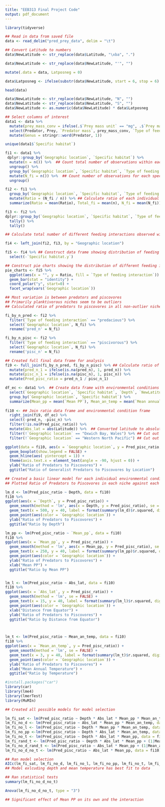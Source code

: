 ```yaml
---
title: "EEB313 Final Project Code"
output: pdf_document
---
```

 
```r
library(tidyverse)
```

```r
## Read in data from saved file
data <- read_delim("pred_prey_data", delim = "\t")
```

```r
## Convert Latitude to numbers
data$NewLatitude <- str_replace(data$Latitude, "\xba", ".")

data$NewLatitude <- str_replace(data$NewLatitude, "'", "")

mutate(.data = data, Latposneg = 0)

data$Latposneg <- ifelse(substr(data$NewLatitude, start = 6, stop = 6) == "N", data$Latposneg <- 1, data$Latposneg <- -1)

head(data)

data$NewLatitude <- str_replace(data$NewLatitude, "N", "")
data$NewLatitude <- str_replace(data$NewLatitude, "S", "")
data$NewLatitude <- as.numeric(data$NewLatitude) * data$Latposneg
```

```r
## Select columns of interest
data1 <- data %>% 
  mutate(prey_mass_conv = ifelse(.$`Prey mass unit` == "mg", .$`Prey mass` * 1000, .$`Prey mass`)) %>% 
  select(Predator, Prey, `Predator mass`, prey_mass_conv, `Type of feeding interaction`, `Geographic location`, `Specific habitat`, Depth, `Mean PP`, `Mean annual temp`, NewLatitude) %>% 
  mutate(Genus = stringr::word(Predator, 1))

```

```r
unique(data1$`Specific habitat`)
```

```r
fi1 <- data1 %>% 
 dplyr::group_by(`Geographic location`, `Specific habitat`) %>% 
  mutate(n = n()) %>%  ## Count total number of observations within each ecological niche (Combination of location and habitat)
  ungroup() %>% 
  group_by(`Geographic location`, `Specific habitat`, `Type of feeding interaction`) %>% 
  mutate(N_fi = n()) %>%  ## Count number of observations for each specific feeding interaction within each niche
  ungroup()
```

```r
fi2 <- fi1 %>% 
  group_by(`Geographic location`, `Specific habitat`, `Type of feeding interaction`) %>% 
  mutate(Ratio = (N_fi / n)) %>% ## Calculate ratio of each individual feeding interaction to total number of observations in a niche
  summarize(Ratio = mean(Ratio), Total_fi = mean(n), N_fi = mean(N_fi)) ## summarize data by niche
```

```r
fi3 <- fi2 %>% 
dplyr::group_by(`Geographic location`, `Specific habitat`, `Type of feeding interaction`) %>% 
  tally() %>%
  tally()

## Calculate total number of different feeding interactions observed within each niche
```

```r
fi4 <- left_join(fi2, fi3, by = "Geographic location")

fi5 <- fi4 %>% ## Construct data frame showing distribution of feeding interactions within each niche
  select(-`Specific habitat.y`)

```

```r
## Construct pie charts showing the distribution of different feeding interactions in each niche
pie_charts <- fi5 %>% 
  ggplot(aes(x = "", y = Ratio, fill = `Type of feeding interaction`)) +  
  geom_bar(stat = "identity") + 
  coord_polar("y", start=0) + 
  facet_wrap(vars(`Geographic location`))
```

```r
## Most variation is between predators and piscovores
## Primarily planktivorous niches seem to be outliers
## Calculated ratio of predators to piscovores in all non-outlier niches

fi_by_n_pred <- fi2 %>% 
  filter(`Type of feeding interaction` == "predacious") %>%
  select(`Geographic location`, N_fi) %>%   
  rename('pred_n' = N_fi)

fi_by_n_pisc <- fi2 %>% 
  filter(`Type of feeding interaction` == "piscivorous") %>% 
  select(`Geographic location`, N_fi) %>% 
  rename('pisc_n' = N_fi)

## Created full final data frame for analysis
fi9 <- full_join(fi_by_n_pred, fi_by_n_pisc) %>% ## Calculate ratio of predators to piscovores
  mutate(pred_n_1 = ifelse(is.na(pred_n), 1, pred_n)) %>% 
  mutate(pisc_n_1 = ifelse(is.na(pisc_n), 1, pisc_n)) %>% 
  mutate(Pred_pisc_ratio = pred_n_1 / pisc_n_1)

df_ec <- data1 %>%  ## Create data frame with environmental conditions
  select(`Geographic location`, `Specific habitat`, `Depth`, `NewLatitude`, `Mean annual temp`, `Mean PP`) %>% 
  group_by(`Geographic location`, `Specific habitat`) %>% 
  summarize(Mean_pp = mean(`Mean PP`), Mean_an_temp = mean(`Mean annual temp`), Depth = mean(Depth), Latitude = median(NewLatitude))
 
fi10 <- ## Join ratio data frame and environmental condition frame
  right_join(fi9, df_ec) %>% 
  select(-pred_n, -pisc_n) %>% 
  filter(!is.na(Pred_pisc_ratio)) %>% 
  mutate(Abs_lat = abs(Latitude)) %>%  ## Converted latitude to absolute latitude, treating as distance from equator)
  filter(!`Geographic location` == "Oxwich Bay, Wales") %>% ## Cut out major outliers
  filter(!`Geographic location` == "Western North Pacific") ## Cut out major outliers

```

```r
ggplot(data = fi10, aes(x = `Geographic location`, y = Pred_pisc_ratio, color = `Geographic location`)) +
  geom_boxplot(show.legend = FALSE) +
  geom_hline(aes( yintercept = 1)) +
  theme(axis.text.x = element_text(angle = -90, hjust = 0)) +
  ylab("Ratio of Predators to Piscovores") +
  ggtitle("Ratio of Generalist Predators to Piscovores by Location")

```

```r
## Created a basic linear model for each individual environmental condition to approximate relationships and estimate fit
## Plotted Ratio of Predators to Piscovores in each niche against each individual environmental factor with a regression line and fit value

lm_d <- lm(Pred_pisc_ratio ~ Depth, data = fi10)
fi10 %>% 
ggplot(aes(x = `Depth`, y = Pred_pisc_ratio)) +
  geom_smooth(method = 'lm', aes(x = Depth, y = Pred_pisc_ratio), se = FALSE, data = fi10) +
  geom_text(x = 500, y = 40, label = format(summary(lm_d)$r.squared, digits = 3), parse = TRUE) +
  geom_point(aes(color = `Geographic location`)) + 
  ylab("Ratio of Predators to Piscovores") +
  ggtitle("Ratio by Depth")

lm_pp <- lm(Pred_pisc_ratio ~ `Mean_pp`, data = fi10)
fi10 %>% 
ggplot(aes(x = `Mean_pp`, y = Pred_pisc_ratio)) +
  geom_smooth(method = 'lm', aes(x = Mean_pp, y = Pred_pisc_ratio), se = FALSE, data = fi10) +
  geom_text(x = 250, y = 40, label = format(summary(lm_pp)$r.squared, digits = 3), parse = TRUE) +
  geom_point(aes(color = `Geographic location`)) +
  ylab("Ratio of Predators to Piscovores") +
  xlab("Mean PP") +
  ggtitle("Ratio by Mean PP")


lm_l <- lm(Pred_pisc_ratio ~ Abs_lat, data = fi10)
fi10 %>% 
ggplot(aes(x = `Abs_lat`, y = Pred_pisc_ratio)) +
  geom_smooth(method = 'lm', se = FALSE) + 
  geom_text(x = 15, y = 40, label = format(summary(lm_l)$r.squared, digits = 3), parse = TRUE) +
  geom_point(aes(color = `Geographic location`)) + 
  xlab("Distance from Equator") +
  ylab("Ratio of Predators to Piscovores") + 
  ggtitle("Ratio by Distance from Equator")



lm_t <- lm(Pred_pisc_ratio ~ Mean_an_temp, data = fi10)
fi10 %>% 
ggplot(aes(x = `Mean_an_temp`, y = Pred_pisc_ratio)) +
  geom_smooth(method = 'lm', se = FALSE) +
  geom_text(x = 3, y = 40, label = format(summary(lm_t)$r.squared, digits = 3), parse = TRUE) +
  geom_point(aes(color = `Geographic location`)) +
  ylab("Ratio of Predators to Piscovores") + 
  xlab("Mean Annual Temperature") +
  ggtitle("Ratio by Temperature")

```

```r
#install.packages("car")
library(car)
library(lme4)
library(lmerTest)
library(MuMIn)
```

```r
## Created all possible models for model selection

lm_fi_sat <- lm(Pred_pisc_ratio ~ Depth * Abs_lat * Mean_pp * Mean_an_temp, data = fi10)
lm_fi_no_d <- lm(Pred_pisc_ratio ~ Abs_lat * Mean_pp * Mean_an_temp, data = fi10)
lm_fi_no_l <- lm(Pred_pisc_ratio ~ Depth * Mean_pp * Mean_an_temp, data = fi10)
lm_fi_no_pp <-lm(Pred_pisc_ratio ~ Depth * Abs_lat * Mean_an_temp, data = fi10)
lm_fi_no_t <- lm(Pred_pisc_ratio ~ Depth * Abs_lat * Mean_pp, data = fi10)
lm_fi_rand_t <- lm(Pred_pisc_ratio ~ Depth * Abs_lat * Mean_pp + (1|Mean_an_temp), data = fi10)
lm_fi_no_d_rand_t <- lm(Pred_pisc_ratio ~ Abs_lat * Mean_pp + (1|Mean_an_temp), data = fi10)
lm_fi_no_d_no_t <- lm(Pred_pisc_ratio ~ Abs_lat * Mean_pp, data = fi10)

```

```r
## Ran model selection
AICc(lm_fi_sat, lm_fi_no_d, lm_fi_no_l, lm_fi_no_pp, lm_fi_no_t, lm_fi_rand_t, lm_fi_no_d_rand_t, lm_fi_no_d_no_t)
## Model exlcuding depth and mean temperature has best fit to data
```

```r
## Ran statistical tests
summary(lm_fi_no_d_no_t)

Anova(lm_fi_no_d_no_t, type = "3")

## Significant effect of Mean PP on its own and the interaction

```

